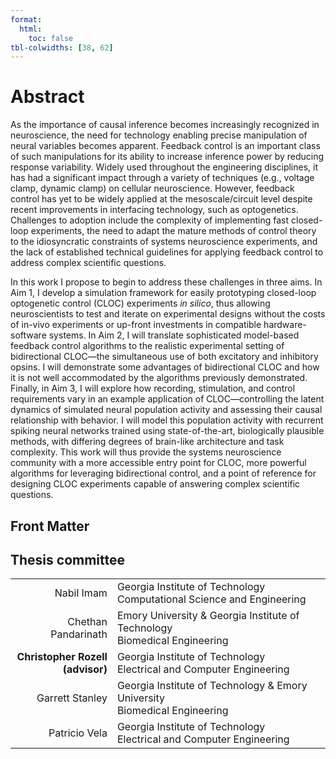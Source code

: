 ```yaml
---
format:
  html:
    toc: false
tbl-colwidths: [38, 62]
---
```

# Abstract
As the importance of causal inference becomes increasingly recognized in neuroscience, the need for technology enabling precise manipulation of neural variables becomes apparent.
Feedback control is an important class of such manipulations for its ability to increase inference power by reducing response variability.
Widely used throughout the engineering disciplines, it has had a significant impact through a variety of techniques (e.g., voltage clamp, dynamic clamp) on cellular neuroscience.
However, feedback control has yet to be widely applied at the mesoscale/circuit level despite recent improvements in interfacing technology, such as optogenetics.
Challenges to adoption include the complexity of implementing fast closed-loop experiments, the need to adapt the mature methods of control theory to the idiosyncratic constraints of systems neuroscience experiments, and the lack of established technical guidelines for applying feedback control to address complex scientific questions.

In this work I propose to begin to address these challenges in three aims.
In Aim 1, I develop a simulation framework for easily prototyping closed-loop optogenetic control (CLOC) experiments *in silico*, thus allowing neuroscientists to test and iterate on experimental designs without the costs of in-vivo experiments or up-front investments in compatible hardware-software systems.
In Aim 2, I will translate sophisticated model-based feedback control algorithms to the realistic experimental setting of bidirectional CLOC—the simultaneous use of both excitatory and inhibitory opsins.
I will demonstrate some advantages of bidirectional CLOC and how it is not well accommodated by the algorithms previously demonstrated.
Finally, in Aim 3, I will explore how recording, stimulation, and control requirements vary in an example application of CLOC—controlling the latent dynamics of simulated neural population activity and assessing their causal relationship with behavior.
I will model this population activity with recurrent spiking neural networks trained using state-of-the-art, biologically plausible methods, with differing degrees of brain-like architecture and task complexity.
This work will thus provide the systems neuroscience community with a more accessible entry point for CLOC, more powerful algorithms for leveraging bidirectional control, and a point of reference for designing CLOC experiments capable of answering complex scientific questions.

::: {.hidden}
# Front Matter {.unnumbered}
:::

## Thesis committee {.unnumbered}

+------------------------:+:-----------------------------------------------------+
|    Nabil Imam           | Georgia Institute of Technology \                    |
|                         | Computational Science and Engineering                |
+-------------------------+------------------------------------------------------+
|    Chethan Pandarinath  | Emory University & Georgia Institute of Technology \ |
|                         | Biomedical Engineering                               |
+-------------------------+------------------------------------------------------+
|  **Christopher Rozell** | Georgia Institute of Technology \                    |
|     **(advisor)**       | Electrical and Computer Engineering                  |
+-------------------------+------------------------------------------------------+
|   Garrett Stanley       | Georgia Institute of Technology & Emory University \ |
|                         | Biomedical Engineering                               |
+-------------------------+------------------------------------------------------+
|   Patricio Vela         | Georgia Institute of Technology \                    |
|                         | Electrical and Computer Engineering                  |
+-------------------------+------------------------------------------------------+
